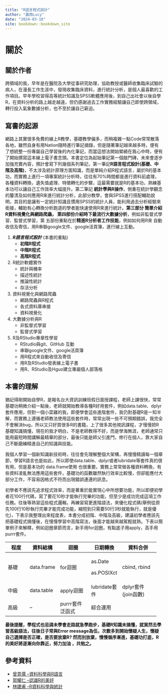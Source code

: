 ```yaml
---
title: "R語言程式設計"
author: "露西Lucy"
date: "2024-03-18"
site: bookdown::bookdown_site
---
```


# 關於

## 關於作者

跨領域的我，早年是在醫院及大學從事研究助理，協助教授或醫師收集臨床試驗的病人，在漫長工作生涯中，發現收集臨床資料，進行統計分析，是個人最喜歡的工作項目。早年學校習得高等統計知識及SPSS軟體應用後，到自己出社會以後自學R，在資料分析的路上越走越遠，但仍感謝過去工作實務經驗讓自己即使跨領域，轉行投入氣象數據分析，也不至於讓自己窘迫。

## 寫書的起源

網路上其實很多免費的線上R教學，基礎教學偏多，而稍複雜一點Code常常散落各地，雖然自身有用Nation隨時進行筆記摘錄，但是隨著筆記越來越多時，便有了想統整一份專屬自己學習後的內化筆記，而當這想法開始縈繞在我心中時，便有了開始撰寫這本線上電子書念頭。本書定位為起始筆記第一個敲門磚，未來會逐步加強充實內容，預計會寫下列幾個系列筆記，第一筆記**R語言程式設計(基礎、中階及高階)**，不太涉及統計原理方面知識，而是單純介紹R程式語言，屬於R的基本功，而實務上進行一項專案統計分析時，往往有70%時間都是進行資料前處理，各種資料轉換，遺失值處理、特徵轉化的步驟，這最需要就是R的基本功，熟練基本功可以讓自己工作效率大幅提升。第二筆記 **統計學與R操作**，側重在統計學觀念的釐清及如何應用R來進行統計分析，此部分教學，會與SPSS進行搭配輔助說明，其目的是讓有一定統計知識且慣用SPSS的統計人員，能利用過去分析經驗來銜接，輔助有心轉換分析跑道的學者能快速使用R來進行統計。**第三部分 簡單介紹R資料視覺化與網路爬蟲， 第四部份介紹時下最流行大數據分析**，例如非監督式學習、監督式學習，第 五部份重點在於**精進R分析者工作技能**，例如如何用R來 自動收信及寄信，用R串聯google文件、google活頁簿，進行線上互動。

1.  ***R語言程式設計*** (本書的重點)
    -   **初階R程式**
    -   **中階R程式**
    -   **高階R程式**
2.  R統計軟體實作
    -   統計與機率
    -   描述性統計
    -   推論性統計
    -   存活分析
3.  資料視覺化與網路爬蟲
    -   網路爬蟲與R程式
    -   各式資料庫串接
    -   資料視覺化
4.  大數據分析與R
    -   非監督式學習
    -   監督式學習
5.  R及RStudio專章性學習
    -   RStudio與git、GitHub 互動
    -   串聯google文件、google活頁簿
    -   用R程式來自動收信及寄信
    -   用R及RStudio發表線上電子書
    -   用R、RStudio及Hguo建立專屬個人部落格

## 本書的理解

猶記得剛開始自學R，是報名台大資訊訓練班假日面授課程，老師上課很快，常常基礎功稍微介紹一點後，老師就開始教導各種R好用套件，例如data.table、dplyr套件應用，但對一個小菜雞的我，即便學會這些進階套件，我仍對基礎R是一知半解，而實務上遵循老師教法使用這些套件時，常常出現一些不可預期錯誤，我完全不會解決bug，所以又只好買很多R的書籍，上了很多其他視訊課程，才慢慢把R基礎知識搞懂，現在的我才明白，不是老師教得不好，而是學海無涯，老師通常只能用最短時間講解最精華的部分，最後只能是師父引進門，修行在個人，靠大家自己不斷磨練精進自己的知識與技能。

我個人學習一個新知識新技術時，往往會先理解整個大架構，再慢慢精讀每一個章節，學習R語言也是如此，所以即使data.table、dplyr或者lubridate等套件真的很有用，但是基本功的 data.frame使用 也很重要。實務上常常做各種資料轉換，有些資料凌亂無法應用這些套件，基礎功的函數雖然執行效率比較慢，但卻能應付大部分工作，不容易因格式不符而出現錯誤連連的訊息。

初學者不應該先追求程式效率，而是著重於能實現心中所想要功能，所以即便初學者花100行代碼，寫了要花10秒才能執行完畢的功能，但至少是成功完成這項工作任務。往後等熟習這些程式邏輯，再練習寫更進階語法，來優化程式碼(舉例從原先100行10秒執行完畢才能完成功能，縮短到只需要50行3秒就能執行，就是優化)，下表示我整理出來程度表，本書分成初階、中階及高級，建議初學者應該先把基礎程式搞懂後，在慢慢學習中高階寫法，後面才能越來越駕輕就熟。下表以簡單例子來解釋，例如迴圈章節而言，新手用for迴圈，有點底子用apply，高手用purrr套件。

+------------+------------+-----------------+---------------+---------------------+
| 程度       | 資料結構   | 迴圈            | 日期轉換      | 資料合併            |
+============+============+=================+===============+=====================+
| 基礎       | data.frame | for迴圈         | as.Date       | cbind, rbind        |
|            |            |                 |               |                     |
|            |            |                 | as.POSIXct    |                     |
+------------+------------+-----------------+---------------+---------------------+
| 中級       | data.table | apply迴圈       | lubridate套件 | dplyr套件(join函數) |
+------------+------------+-----------------+---------------+---------------------+
| 高級       | --         | purrr套件泛函式 | 綜合運用      |                     |
+------------+------------+-----------------+---------------+---------------------+

**最後提醒，學程式也忌諱未學會走路就急學跑步，基礎R知識未搞懂，就貿然去學習高級語法，往後日子常與Error message為伍，次數多到開始懷疑人生，懷疑自己選擇是否正確，是否要放棄R? 然而別放棄，慢慢循序漸進，基礎功打底，R的美好將逐漸向你靠近，努力加油 ，共勉之。**

## 參考資料

-   [曾意儒 --資料科學與R語言](https://yijutseng.github.io/DataScienceRBook/)
-   [郭耀仁 --認識R的美好](https://bookdown.org/tonykuoyj/eloquentr/)
-   [林建甫 --R資料科學與統計](https://bookdown.org/jefflinmd38/r4biost/)
